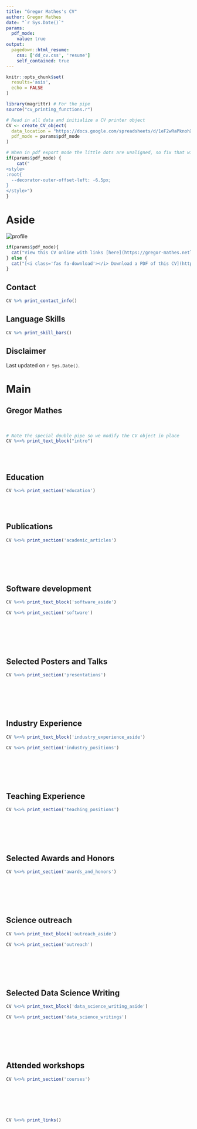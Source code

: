 ```yaml
---
title: "Gregor Mathes's CV"
author: Gregor Mathes
date: "`r Sys.Date()`"
params:
  pdf_mode:
    value: true
output:
  pagedown::html_resume:
    css: ['dd_cv.css', 'resume']
    self_contained: true
---
```


```r
knitr::opts_chunk$set(
  results='asis', 
  echo = FALSE
)

library(magrittr) # For the pipe
source("cv_printing_functions.r")

# Read in all data and initialize a CV printer object
CV <- create_CV_object(
  data_location = "https://docs.google.com/spreadsheets/d/1eF2wRaPknohXmXaRA1f9nfOarGwBhp--SqekUtclCww/edit#gid=917338460",  
  pdf_mode = params$pdf_mode
)

```


```r
# When in pdf export mode the little dots are unaligned, so fix that with some conditional CSS.
if(params$pdf_mode) {
    cat("
<style>
:root{
  --decorator-outer-offset-left: -6.5px;
}
</style>")
}
```


Aside
================================================================================

<img src="cropped_image_mathes.png" alt="profile">


```r
if(params$pdf_mode){
  cat("View this CV online with links [here](https://gregor-mathes.netlify.app/#cv)")
} else {
  cat("[<i class='fas fa-download'></i> Download a PDF of this CV](https://github.com/Ischi94/CV/blob/master/cv.pdf)")
}
```

Contact {#contact}
--------------------------------------------------------------------------------

```r
CV %>% print_contact_info()
```



Language Skills {#skills}
--------------------------------------------------------------------------------

```r
CV %>% print_skill_bars()
```



Disclaimer {#disclaimer}
--------------------------------------------------------------------------------

Last updated on `r Sys.Date()`.



Main
================================================================================

Gregor Mathes {#title}
--------------------------------------------------------------------------------
<br>  

```r
# Note the special double pipe so we modify the CV object in place
CV %<>% print_text_block("intro") 
``` 


<br>
<br>
  

Education {data-icon=graduation-cap data-concise=true}
--------------------------------------------------------------------------------

```r
CV %<>% print_section('education')
```  
  
 
<br> 
<br>



\newpage
Publications{data-icon=file}
--------------------------------------------------------------------------------

```r
CV %<>% print_section('academic_articles')

```  
  
<br>
<br>
<br>
<br>
  
Software development {data-icon=cloud}
--------------------------------------------------------------------------------

::: aside
```r
CV %<>% print_text_block('software_aside')
``` 
:::

```r
CV %<>% print_section('software') 
``` 
  
<br>
<br> 
<br> 
<br>
 
  

\newpage 
Selected Posters and Talks {data-icon=book}
--------------------------------------------------------------------------------

```r
CV %<>% print_section('presentations')
``` 
  
<br>
<br> 
<br> 
<br>

  
  
\newpage  
Industry Experience {data-icon=suitcase}
--------------------------------------------------------------------------------

::: aside

```r
CV %<>% print_text_block('industry_experience_aside')
```
:::

```r
CV %<>% print_section('industry_positions')
``` 

<br>
<br>
<br>
<br>


Teaching Experience {data-icon=chalkboard-teacher}
--------------------------------------------------------------------------------


```r
CV %<>% print_section('teaching_positions')
```  
  
<br>
<br> 
<br> 
<br>
  
  
 

\newpage
Selected Awards and Honors {data-icon=star}
--------------------------------------------------------------------------------

```r
CV %<>% print_section('awards_and_honors')
``` 


<br>
<br>
<br>
<br>
 

Science outreach {data-icon=comment}
--------------------------------------------------------------------------------

::: aside
```r
CV %<>% print_text_block('outreach_aside')
``` 
:::

```r
CV %<>% print_section('outreach')
```


<br>
<br>
<br>
<br>


Selected Data Science Writing {data-icon=edit}
--------------------------------------------------------------------------------

::: aside
```r
CV %<>% print_text_block('data_science_writing_aside')
```
:::

```r
CV %<>% print_section('data_science_writings')
```

<br>
<br>
<br>
<br>

Attended workshops {data-icon=chart-line}
--------------------------------------------------------------------------------

```r
CV %<>% print_section('courses')
```


<br> 
<br>
<br>
<br>


```r
CV %<>% print_links()
```

